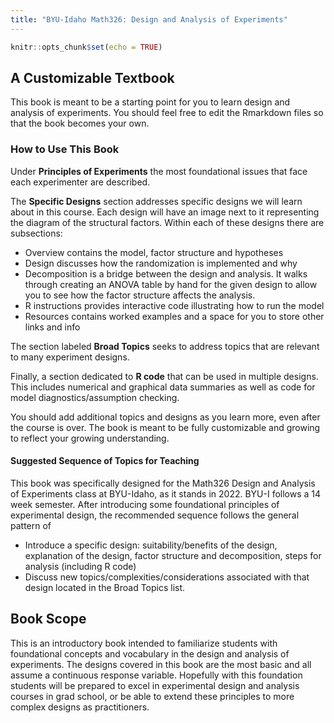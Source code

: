 ```yaml
---
title: "BYU-Idaho Math326: Design and Analysis of Experiments"
---
```


```r
knitr::opts_chunk$set(echo = TRUE)
```

## A Customizable Textbook

This book is meant to be a starting point for you to learn design and analysis of experiments. You should feel free to edit the Rmarkdown files so that the book becomes your own.

### How to Use This Book

Under **Principles of Experiments** the most foundational issues that face each experimenter are described.

The **Specific Designs** section addresses specific designs we will learn about in this course. Each design will have an image next to it representing the diagram of the structural factors. Within each of these designs there are subsections:

-   Overview contains the model, factor structure and hypotheses
-   Design discusses how the randomization is implemented and why
-   Decomposition is a bridge between the design and analysis. It walks through creating an ANOVA table by hand for the given design to allow you to see how the factor structure affects the analysis.
-   R instructions provides interactive code illustrating how to run the model
-   Resources contains worked examples and a space for you to store other links and info

The section labeled **Broad Topics** seeks to address topics that are relevant to many experiment designs.

Finally, a section dedicated to **R code** that can be used in multiple designs. This includes numerical and graphical data summaries as well as code for model diagnostics/assumption checking.

You should add additional topics and designs as you learn more, even after the course is over. The book is meant to be fully customizable and growing to reflect your growing understanding.

#### Suggested Sequence of Topics for Teaching

This book was specifically designed for the Math326 Design and Analysis of Experiments class at BYU-Idaho, as it stands in 2022. BYU-I follows a 14 week semester. After introducing some foundational principles of experimental design, the recommended sequence follows the general pattern of

-   Introduce a specific design: suitability/benefits of the design, explanation of the design, factor structure and decomposition, steps for analysis (including R code)
-   Discuss new topics/complexities/considerations associated with that design located in the Broad Topics list.

## Book Scope

This is an introductory book intended to familiarize students with foundational concepts and vocabulary in the design and analysis of experiments. The designs covered in this book are the most basic and all assume a continuous response variable. Hopefully with this foundation students will be prepared to excel in experimental design and analysis courses in grad school, or be able to extend these principles to more complex designs as practitioners.
